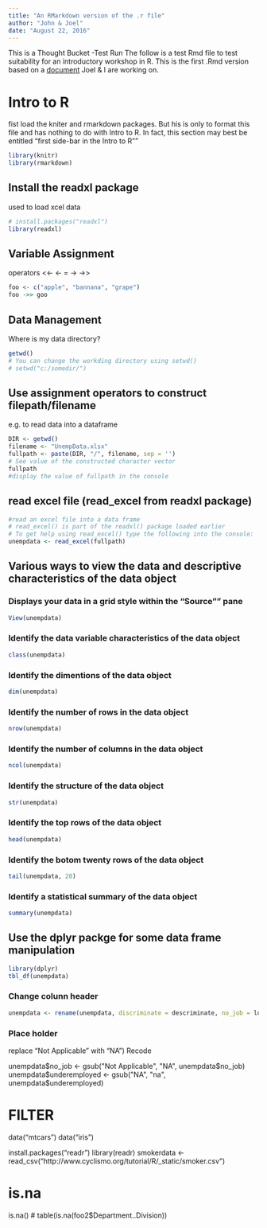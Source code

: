 ```yaml
---
title: "An RMarkdown version of the .r file"
author: "John & Joel"
date: "August 22, 2016"
---
```

This is a Thought Bucket -Test Run
The follow is a test Rmd file to test suitability for an introductory workshop in R.  This is the first .Rmd version based on a [document](https://docs.google.com/document/d/1FUdzDSje_b-0n0fxNrrXiJ11kUC5sNzhYdYmyXu_GFU/edit) Joel & I are working on. 

# Intro to R
fist load the kniter and rmarkdown packages.  But his is only to format this file and has nothing to do with Intro to R.  In fact, this section may best be entitled "first side-bar in the Intro to R""
```r
library(knitr)
library(rmarkdown)
```

## Install the **readxl** package
used to load xcel data
```r
# install.packages("readxl")
library(readxl)
```

## Variable Assignment
operators <<- <- = -> ->>
```r
foo <- c("apple", "bannana", "grape")
foo ->> goo
```
## Data Management
Where is my data directory? 
```r
getwd()
# You can change the workding directory using setwd()
# setwd("c:/somedir/")  
```



## Use assignment operators to construct filepath/filename
e.g. to read data into a dataframe
```r
DIR <- getwd()
filename <- "UnempData.xlsx"
fullpath <- paste(DIR, "/", filename, sep = '')
# See value of the constructed character vector
fullpath                 
#display the value of fullpath in the console
```

## read excel file (read_excel from readxl package)
```r
#read an excel file into a data frame
# read_excel() is part of the readxl() package loaded earlier
# To get help using read_excel() type the following into the console:  ?read_excel   [Enter]
unempdata <- read_excel(fullpath)         
```

## Various ways to view the data and descriptive characteristics of the data object
### Displays your data in a grid style within the "Source"" pane
```r
View(unempdata) 
```


### Identify the data variable characteristics of the data object
```r
class(unempdata)
```

### Identify the dimentions of the data object
```r
dim(unempdata)

```
### Identify the number of rows in the data object
```r
nrow(unempdata)
```
### Identify the number of columns in the data object
```r
ncol(unempdata)
```
### Identify the structure of the data object
```r
str(unempdata)
```
### Identify the top rows of the data object
```r
head(unempdata)
```
### Identify the botom twenty rows of the data object
```r
tail(unempdata, 20)
```
### Identify a statistical summary of the data object
```r
summary(unempdata)
```

## Use the dplyr packge for some data frame manipulation
```r
library(dplyr)
tbl_df(unempdata)
```


### Change colunn header
```r
unempdata <- rename(unempdata, discriminate = descriminate, no_job = lost_job)
```

### Place holder
replace "Not Applicable" with "NA")
Recode


unempdata$no_job <- gsub("Not Applicable", "NA", unempdata$no_job)
unempdata$underemployed <- gsub("NA", "na", unempdata$underemployed)

# FILTER
data("mtcars")
data("iris")

install.packages("readr")
library(readr)
smokerdata <- read_csv("http://www.cyclismo.org/tutorial/R/_static/smoker.csv")

# is.na
is.na()
# table(is.na(foo2$Department..Division))